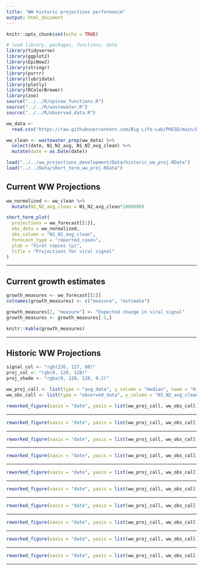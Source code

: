```yaml
---
title: "WW historic projections performance"
output: html_document
---
```


```r
knitr::opts_chunk$set(echo = TRUE)
```

```r
# load library, packages, functions, data
library(tidyverse)
library(ggplot2)
library(EpiNow2)
library(stringr)
library(purrr)
library(lubridate)
library(plotly)
library(RColorBrewer)
library(zoo)
source("../../R/epinow_functions.R")
source("../../R/wastewater.R")
source("../../R/observed_data.R")

ww_data <-
  read.csv("https://raw.githubusercontent.com/Big-Life-Lab/PHESD/main/Wastewater/Ottawa/Data/wastewater_virus.csv")

ww_clean <- wastewater_prep(ww_data) %>%
  select(date, N1_N2_avg, N1_N2_avg_clean) %>%
  mutate(date = as.Date(date))

load("../../ww_projections_development/Data/historic_ww_proj.RData")
load("../../Data/short_term_ww_proj.RData")
```

## Current WW Projections

```r
ww_normalized <- ww_clean %>%
  mutate(N1_N2_avg_clean = N1_N2_avg_clean*1000000)

short_term_plot(
  projections = ww_forecast[[1]],
  obs_data = ww_normalized,
  obs_column = "N1_N2_avg_clean",
  forecast_type = "reported_cases",
  ylab = "Viral copies (µ)",
  title = "Projections for viral signal"
)
```

---

## Current growth estimates

```r
growth_measures <- ww_forecast[[2]]
colnames(growth_measures) <- c("measure", "estimate")

growth_measures[2, "measure"] <- "Expected change in viral signal"
growth_measures <- growth_measures[-1,]

knitr::kable(growth_measures)
```

---

## Historic WW Projections

```r
signal_col <- "rgb(226, 127, 88)"
proj_col <- "rgb(0, 128, 128)"
proj_shade <- "rgba(0, 128, 128, 0.2)"

ww_proj_call <- list(type = "avg_data", y_column = "median", name = "Historic projected viral signal", short_name = "projections", color = proj_col, width = 4)
ww_obs_call <- list(type = "observed_data", y_column = "N1_N2_avg_clean", name = "Observed historic viral signal", short_name = "Daily signal", color = signal_col, opacity = 0.5)

reworked_figure(xaxis = "date", yaxis = list(ww_proj_call, ww_obs_call), error_bands = TRUE, error_data = c("upper_90", "lower_90"), error_col = proj_shade, titles = c(y = "Viral copies (µ)", x = "Date", title = paste(paste("WW projections vs observed signal", first(ww_data[[1]][["date"]])), paste("to", last(ww_data[[1]][["date"]])))), data = ww_data[[1]], ticks = FALSE)
```

---

```r
reworked_figure(xaxis = "date", yaxis = list(ww_proj_call, ww_obs_call), error_bands = TRUE, error_data = c("upper_90", "lower_90"), error_col = proj_shade, titles = c(y = "Viral copies (µ)", x = "Date", title = paste(paste("WW projections vs observed signal", first(ww_data[[2]][["date"]])), paste("to", last(ww_data[[2]][["date"]])))), data = ww_data[[2]], ticks = FALSE)
```

---

```r
reworked_figure(xaxis = "date", yaxis = list(ww_proj_call, ww_obs_call), error_bands = TRUE, error_data = c("upper_90", "lower_90"), error_col = proj_shade, titles = c(y = "Viral copies (µ)", x = "Date", title = paste(paste("WW projections vs observed signal", first(ww_data[[3]][["date"]])), paste("to", last(ww_data[[3]][["date"]])))), data = ww_data[[3]], ticks = FALSE)
```

---

```r
reworked_figure(xaxis = "date", yaxis = list(ww_proj_call, ww_obs_call), error_bands = TRUE, error_data = c("upper_90", "lower_90"), error_col = proj_shade, titles = c(y = "Viral copies (µ)", x = "Date", title = paste(paste("WW projections vs observed signal", first(ww_data[[4]][["date"]])), paste("to", last(ww_data[[4]][["date"]])))), data = ww_data[[4]], ticks = FALSE)
```

---

```r
reworked_figure(xaxis = "date", yaxis = list(ww_proj_call, ww_obs_call), error_bands = TRUE, error_data = c("upper_90", "lower_90"), error_col = proj_shade, titles = c(y = "Viral copies (µ)", x = "Date", title = paste(paste("WW projections vs observed signal", first(ww_data[[5]][["date"]])), paste("to", last(ww_data[[5]][["date"]])))), data = ww_data[[5]], ticks = FALSE)
```

---

```r
reworked_figure(xaxis = "date", yaxis = list(ww_proj_call, ww_obs_call), error_bands = TRUE, error_data = c("upper_90", "lower_90"), error_col = proj_shade, titles = c(y = "Viral copies (µ)", x = "Date", title = paste(paste("WW projections vs observed signal", first(ww_data[[6]][["date"]])), paste("to", last(ww_data[[6]][["date"]])))), data = ww_data[[6]], ticks = FALSE)
```

---

```r
reworked_figure(xaxis = "date", yaxis = list(ww_proj_call, ww_obs_call), error_bands = TRUE, error_data = c("upper_90", "lower_90"), error_col = proj_shade, titles = c(y = "Viral copies (µ)", x = "Date", title = paste(paste("WW projections vs observed signal", first(ww_data[[7]][["date"]])), paste("to", last(ww_data[[7]][["date"]])))), data = ww_data[[7]], ticks = FALSE)
```

---

```r
reworked_figure(xaxis = "date", yaxis = list(ww_proj_call, ww_obs_call), error_bands = TRUE, error_data = c("upper_90", "lower_90"), error_col = proj_shade, titles = c(y = "Viral copies (µ)", x = "Date", title = paste(paste("WW projections vs observed signal", first(ww_data[[8]][["date"]])), paste("to", last(ww_data[[8]][["date"]])))), data = ww_data[[8]], ticks = FALSE)
```

---

```r
reworked_figure(xaxis = "date", yaxis = list(ww_proj_call, ww_obs_call), error_bands = TRUE, error_data = c("upper_90", "lower_90"), error_col = proj_shade, titles = c(y = "Viral copies (µ)", x = "Date", title = paste(paste("WW projections vs observed signal", first(ww_data[[9]][["date"]])), paste("to", last(ww_data[[9]][["date"]])))), data = ww_data[[9]], ticks = FALSE)
```

---

```r
reworked_figure(xaxis = "date", yaxis = list(ww_proj_call, ww_obs_call), error_bands = TRUE, error_data = c("upper_90", "lower_90"), error_col = proj_shade, titles = c(y = "Viral copies (µ)", x = "Date", title = paste(paste("WW projections vs observed signal", first(ww_data[[10]][["date"]])), paste("to", last(ww_data[[10]][["date"]])))), data = ww_data[[10]], ticks = FALSE)
```

---